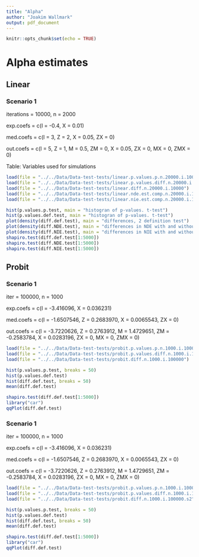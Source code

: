 ```yaml
---
title: "Alpha"
author: "Joakim Wallmark"
output: pdf_document
---
```


```r
knitr::opts_chunk$set(echo = TRUE)
```

# Alpha estimates

## Linear

### Scenario 1
iterations = 10000, n = 2000

exp.coefs =  c(I = -0.4, X = 0.01)

med.coefs = c(I = 3, Z = 2, X = 0.05, ZX = 0)

out.coefs = c(I = 5, Z = 1, M = 0.5, ZM = 0, X = 0.05, ZX = 0, MX = 0, ZMX = 0)


Table: Variables used for simulations

```r
load(file = "../../Data/Data-test-tests/linear.p.values.p.n.20000.i.10000")
load(file = "../../Data/Data-test-tests/linear.p.values.diff.n.20000.i.10000")
load(file = "../../Data/Data-test-tests/linear.diff.n.20000.i.10000")
load(file = "../../Data/Data-test-tests/linear.nde.est.comp.n.20000.i.10000")
load(file = "../../Data/Data-test-tests/linear.nie.est.comp.n.20000.i.10000")

hist(p.values.p.test, main = "histogran of p-values. t-test")
hist(p.values.def.test, main = "histogran of p-values. t-test")
plot(density(diff.def.test), main = "differences, 2 definition test")
plot(density(diff.NDE.test), main = "differences in NDE with and without interaction")
plot(density(diff.NIE.test), main = "differences in NIE with and without interaction")
shapiro.test(diff.def.test[1:5000])
shapiro.test(diff.NDE.test[1:5000])
shapiro.test(diff.NIE.test[1:5000])
```

## Probit

### Scenario 1
iter = 100000, n    = 1000

exp.coefs = c(I = -3.416096, X = 0.036231)

med.coefs = c(I = -1.6507546, Z = 0.2683970, X = 0.0065543, ZX = 0)

out.coefs = c(I = -3.7220626, Z = 0.2763912, M = 1.4729651, ZM = -0.2583784, X = 0.0283196, ZX = 0, MX = 0, ZMX = 0)

```r
load(file = "../../Data/Data-test-tests/probit.p.values.p.n.1000.i.100000")
load(file = "../../Data/Data-test-tests/probit.p.values.diff.n.1000.i.100000")
load(file = "../../Data/Data-test-tests/probit.diff.n.1000.i.100000")

hist(p.values.p.test, breaks = 50)
hist(p.values.def.test)
hist(diff.def.test, breaks = 50)
mean(diff.def.test)

shapiro.test(diff.def.test[1:5000])
library("car")
qqPlot(diff.def.test)
```

### Scenario 1
iter = 100000, n    = 1000

exp.coefs = c(I = -3.416096, X = 0.036231)

med.coefs = c(I = -1.6507546, Z = 0.2683970, X = 0.0065543, ZX = 0)

out.coefs = c(I = -3.7220626, Z = 0.2763912, M = 1.4729651, ZM = -0.2583784, X = 0.0283196, ZX = 0, MX = 0, ZMX = 0)

```r
load(file = "../../Data/Data-test-tests/probit.p.values.p.n.1000.i.100000.s2")
load(file = "../../Data/Data-test-tests/probit.p.values.diff.n.1000.i.100000.s2")
load(file = "../../Data/Data-test-tests/probit.diff.n.1000.i.100000.s2")

hist(p.values.p.test, breaks = 50)
hist(p.values.def.test)
hist(diff.def.test, breaks = 50)
mean(diff.def.test)

shapiro.test(diff.def.test[1:5000])
library("car")
qqPlot(diff.def.test)
```

